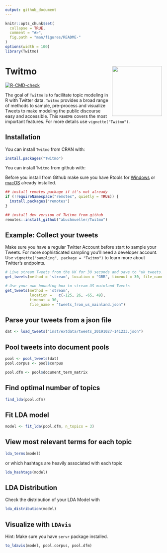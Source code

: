 ```yaml
---
output: github_document
---
```


```r
knitr::opts_chunk$set(
  collapse = TRUE,
  comment = "#>",
  fig.path = "man/figures/README-"
)
options(width = 100)
library(Twitmo)
```

# Twitmo <img src="man/figures/hexSticker.png" width="160px" align="right" />

<!-- badges: start -->
[![R-CMD-check](https://github.com/abuchmueller/Twitmo/workflows/R-CMD-check/badge.svg)](https://github.com/abuchmueller/Twitmo/actions)
<!-- badges: end -->

The goal of `Twitmo` is to facilitate topic modeling in R with Twitter data. `Twitmo` provides a broad range of methods to sample, pre-process and visualize Tweets to make modeling the public discourse easy and accessible. This `README` covers the most important features. For more details use `vignette("Twitmo")`.

## Installation

You can install `Twitmo` from CRAN with:

```r
install.packages("Twitmo")
```

You can install `Twitmo` from github with:

Before you install from Github make sure you have Rtools for [Windows](https://cran.r-project.org/bin/windows/Rtools/ "Rtools for Windows (CRAN)") or [macOS](https://thecoatlessprofessor.com/programming/cpp/r-compiler-tools-for-rcpp-on-macos/ "Rtools for macOS") already installed.

```r
## install remotes package if it's not already
if (!requireNamespace("remotes", quietly = TRUE)) {
  install.packages("remotes")
}

## install dev version of Twitmo from github
remotes::install_github("abuchmueller/Twitmo")
```

## Example: Collect your tweets

Make sure you have a regular Twitter Account before start to sample your Tweets. For more sophisticated sampling you'll need a developer account. Use `vignette("sampling", package = "Twitmo")` to learn more about Twitter's endpoints.

```r
# Live stream Tweets from the UK for 30 seconds and save to "uk_tweets.json" in current working directory
get_tweets(method = 'stream', location = "GBR", timeout = 30, file_name = "uk_tweets.json")

# Use your own bounding box to stream US mainland Tweets
get_tweets(method = 'stream', 
           location =   c(-125, 26, -65, 49), 
           timeout = 30,
           file_name = "tweets_from_us_mainland.json")
```

## Parse your tweets from a json file

```r
dat <- load_tweets("inst/extdata/tweets_20191027-141233.json")
```

## Pool tweets into document pools

```r
pool <- pool_tweets(dat)
pool.corpus <- pool$corpus
```

```r
pool.dfm <- pool$document_term_matrix
```

## Find optimal number of topics

```r
find_lda(pool.dfm)
```

## Fit LDA model

```r
model <- fit_lda(pool.dfm, n_topics = 3)
```

## View most relevant terms for each topic

```r
lda_terms(model)
```

or which hashtags are heavily associated with each topic

```r
lda_hashtags(model)
```

## LDA Distribution

Check the distribution of your LDA Model with

```r
lda_distribution(model)
```

## Visualize with `LDAvis`

Hint: Make sure you have `servr` package installed.

```r
to_ldavis(model, pool.corpus, pool.dfm)
```
